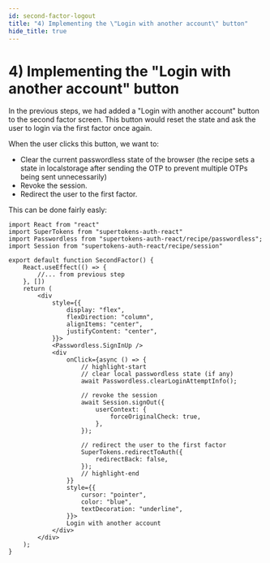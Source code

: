 ```yaml
---
id: second-factor-logout
title: "4) Implementing the \"Login with another account\" button"
hide_title: true
---
```



# 4) Implementing the "Login with another account" button

<Disclaimer />

In the previous steps, we had added a "Login with another account" button to the second factor screen. This button would reset the state and ask the user to login via the first factor once again.

When the user clicks this button, we want to:
- Clear the current passwordless state of the browser (the recipe sets a state in localstorage after sending the OTP to prevent multiple OTPs being sent unnecessarily)
- Revoke the session.
- Redirect the user to the first factor.

This can be done fairly easly:

```tsx
import React from "react"
import SuperTokens from "supertokens-auth-react"
import Passwordless from "supertokens-auth-react/recipe/passwordless";
import Session from "supertokens-auth-react/recipe/session"

export default function SecondFactor() {
    React.useEffect(() => {
        //... from previous step
    }, [])
    return (
        <div
            style={{
                display: "flex",
                flexDirection: "column",
                alignItems: "center",
                justifyContent: "center",
            }}>
            <Passwordless.SignInUp />
            <div
                onClick={async () => {
                    // highlight-start
                    // clear local passwordless state (if any)
                    await Passwordless.clearLoginAttemptInfo();

                    // revoke the session
                    await Session.signOut({
                        userContext: {
                            forceOriginalCheck: true,
                        },
                    });

                    // redirect the user to the first factor
                    SuperTokens.redirectToAuth({
                        redirectBack: false,
                    });
                    // highlight-end
                }}
                style={{
                    cursor: "pointer",
                    color: "blue",
                    textDecoration: "underline",
                }}>
                Login with another account
            </div>
        </div>
    );
}
```